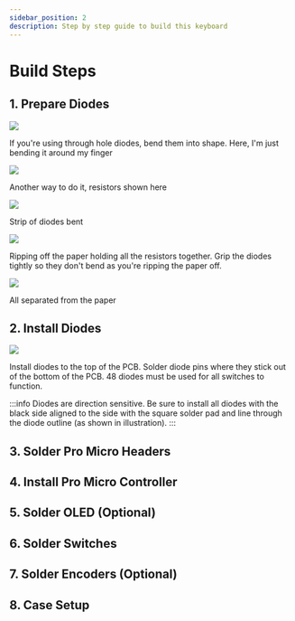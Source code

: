 ```yaml
---
sidebar_position: 2
description: Step by step guide to build this keyboard
---
```


# Build Steps

## 1. Prepare Diodes
![](./diode-through-hole-1.jpg?height=600px)

If you're using through hole diodes, bend them into shape. Here, I'm just bending it around my finger

![](./diode-through-hole-2.jpg?height=600px)

Another way to do it, resistors shown here

![](./diode-through-hole-3.jpg?height=600px)

Strip of diodes bent

![](./diode-through-hole-4.jpg?height=600px)

Ripping off the paper holding all the resistors together. Grip the diodes tightly so they don't bend as you're ripping the paper off.

![](./diode-through-hole-5.jpg?height=600px)

All separated from the paper
## 2. Install Diodes
![](./step_02.png?height=250px)

Install diodes to the top of the PCB. Solder diode pins where they stick out of the bottom of the PCB. 48 diodes must be used for all switches to function.

:::info
Diodes are direction sensitive. Be sure to install all diodes with the black side aligned to the side with the square solder pad and line through the diode outline (as shown in illustration).
:::

## 3. Solder Pro Micro Headers

## 4. Install Pro Micro Controller

## 5. Solder OLED (Optional)

## 6. Solder Switches

## 7. Solder Encoders (Optional)

## 8. Case Setup
